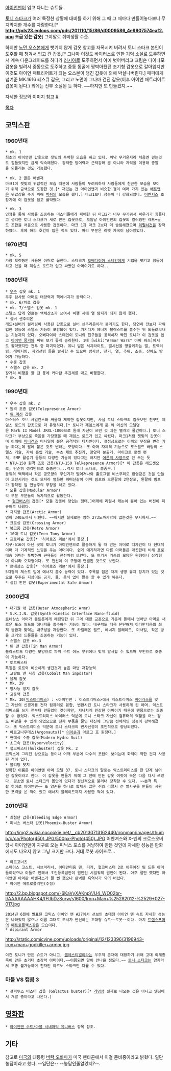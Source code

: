 [[아이언맨]]이 입고 다니는 슈트들.

[[토니 스타크]]가 여러 특정한 상황에 대비를 하기 위해 그 때 그 때마다 만들어놓다보니 무지막지한 개수를 자랑한다.[* '''http://pds23.egloos.com/pds/201110/15/86/d0009586_4e9907574eaf2.png 조금 있는 갑옷'''] 그야말로 취미생활 수준.

하지만 [[노먼 오스본]]에게 뺏기지 않게 갑옷 창고를 자폭시켜 버려서 토니 스타크 본인이 도주할 때 챙겨서 입고 간 갑옷,[* 그나마 이것도 바이러스로 인한 기억 소실로 도주하면서 계속 다운그레이드를 하다가 [[러시아]]로 도주하면서 아예 벗어버리고 크림슨 다이나모 갑옷을 빌려서 중동으로 도주하고 중동 동굴에 짱박아뒀던 초기형 갑옷으로 갈아입지만 이것도 아이언 패트리어트가 되는 오스본이 챙긴 갑옷에 의해 박살나버린다.] 페퍼에게 넘겨준 MK.1616 레스큐 갑옷, 그리고 노먼이 그나마 건진 갑옷(이후 아이언 패트리어트 갑옷이 된다.) 외에는 전부 소실된 듯 하다. ~~하지만 또 만들겠지.~~

자세한 정보와 이미지 참고 [http://blog.naver.com/sec1021/30163098217 #]

[[목차]]

== 코믹스판 ==
=== 1960년대 ===
 * mk. 1
 최초의 아이언맨 갑옷으로 잿빛의 투박한 모습을 하고 있다. 워낙 무거운지라 처음엔 걷는것도 힘들었지만 금새 익숙해졌다. 강력한 방어력과 근력강화 뿐 아니라 자력을 이용해 총알을 되돌리는 것도 가능했다.

 * mk. 2 골든 어벤져
 마크1이 잿빛의 위압적인 모습 때문에 사람들이 두려워하자 사람들에게 친근한 모습을 보이기 위해 금색으로 도장한 것.[* 재밌는 건 아이언맨과 비슷한 점이 여러 가지 있는 [[배트맨]]은 위압감을 주기 위해 [[박쥐]]의 모습을 했다.] 마크1보다 성능이 더 강화되었다. [[어벤저스]] 초창기에 이 갑옷을 입고 활약했다.

 * mk. 3
 인형을 통해 사람을 조종하는 미스터돌에게 패배한 뒤 마크2가 너무 무거워서 싸우기가 힘들다고 생각한 토니 스타크가 새로 만든 갑옷으로, 오늘날 아이언맨의 갑옷의 컬러링인 레드+골드 조합을 처음으로 사용한 갑옷이다. 마크 1과 마크 2보다 더 슬림해졌으며 [[리펄서건]]을 장착하였다. 후에 해피 호건이 입은 적도 있다. 머리 부분은 리벳 자국이 남아있었다.

=== 1970년대 ===
 * mk. 5
 가장 오랫동안 사용된 아머로 꼽힌다. 스타크가 [[오베다이아 스테인]]에게 기업을 뺏기고 힘들어하고 있을 때 제임스 로드가 입고 싸웠던 아머이기도 하다..

=== 1980년대 ===
 * [[우주]] 갑옷 mk. 1
 우주 탐사용 아머로 태양력과 핵에너지가 동력이다.
 * mk. 6/치료 갑옷
 * mk. 7/스텔스 갑옷 mk. 1
 스텔스 답게 연료는 액체산소가 쓰여서 비행 시에 열 탐지가 되지 않게 했다.
 * 실버 센추리온
 레드+실버의 컬러링이 사용된 갑옷으로 실버 센추리온이라 불리기도 한다. 당연히 전보다 파워업한 성능에 스텔스 기능이 포함되어 있다. 거기다가 에너지 블래스트를 흡수한 뒤 되돌려보내는 기능까지 있다. 오베다이아 스테인이 토니의 친구들을 공격하자 빡친 토니가 이 갑옷을 입고 [[아이언 몽거]]와 싸워 보기 좋게 승리한다. 1대 [wiki:"Armor Wars" 아머 워즈]에서도 활약했지만 전투 중 파괴되었다. 유니 빔은 서치라이트, 열시선을 방불케하는 열, 트렉터빔, 레이저빔, 자외선빔 등을 발사할 수 있으며 방사선, 전기, 열, 추위. 소총, 산에도 방어가 가능하다.
 * 수중 갑옷
 * 스텔스 갑옷 mk. 2
 장거리 비행을 할 땐 등에 커다란 추진체를 매고 비행한다.
 * mk. 8

=== 1990년대 ===
 * 우주 갑옷 mk. 2
 * 원격 조종 갑옷(Telepresence Armor)
 * [[워 머신]] 갑옷
 마스터스 오브 사일런스와 싸울때 제작한 갑옷이지만, 사실 토니 스타크의 갑옷보단 친구인 제임스 로드의 갑옷으로 더 유명하다.[* 토니가 제임스에게 준 워 머신의 모델명은 Mark II Model JRXL-1000으로 원래 자신이 쓰던 것 과는 별개의 물건이다.] 토니 스타크가 부상으로 죽음을 가장했을 때 제임스 로드가 입고 싸웠다. 마크1처럼 잿빛의 갑옷이며 어깨에 [[미니건]]과 미사일이 붙은 공격적인 디자인이다. 설정상으로는 어깨의 무장을 변경 가능 하다는데 팔에 붙은 것도 변하는 모양이다. 또 아머 자체의 기능으로 포스필드 바탕의 스텔스 기술, 자체 흡입 기술, 부츠 제트 추진기, 광양자 분출기, 마이크로 로켓 런쳐, EMP 활성기 등등의 다양한 기능이 있다고는 하지만 [[어른의 사정]]으로 안 쓰는 듯
 * NTU-150 원격 조종 갑옷(NTU-150 Telkepresence Armor)[* 이 갑옷은 헤드셋으로, 단순히 생각만으로 조종한다...역시 토니 스타크, 흠좀무.]
 등뒤의 백팩에서 작은 공모양의 무인기가 떨어져나와 홀로그램 비스무리로 환영같은 것을 만들어 교란시키는 것도 모자라 영화판 워머신같이 어깨 빔포와 오른팔에 2연장포, 왼팔에 빔포가 장착된 빔 만능주의 무장을 하고 있다.
 * 모듈 갑옷(Modular Armor)
 각 부분 부분들이 독자적으로 활동한다.
  * [[헐크버스터]] 갑옷[* 모듈 갑옷에 덧입는 형태.]어깨에 리펄서 캐논이 붙어 있는 버전이 피규어로 나왔다.
 * 극지방 갑옷(Arctic Armor)
 영하 340도까지 버틴다. ~~하지만 실제로는 영하 273도까지밖에 없는것은 무시하자.~~
 * 크로싱 갑옷(Crossing Armor)
 * 복고풍 갑옷(Retro Armor)
 * 10대 토니 갑옷(Teen Tony Armor)
 * 프로메슘 갑옷[* '히어로즈 리본'에서 등장.]
 지구-616이 아닌 곳의 토니가 아이언맨으로 활동하게 될 때 만든 아머로 디자인이 더 현대적이며 더 기계적인 느낌을 주는 아머이다. 쉽게 얘기하자면 다른 아머들은 매끈한데 비해 프로메슘 아머는 투박하며 근육들이 전선처럼 보인다. 또 여기서 가슴의 모양은 원형이나 삼각형이 아니라 오각형이다. 또 전선이 이 구멍에 연결된 것으로 보인다.
 * 르네상스 갑옷[* '히어로즈 리본'에서 등장.]
 5각형의 체스트 빔에 에너지 흡수 능력이 있다. 주목할 점은 자체 생명 유지 장치가 있는 것으로 우주든 지상이든 공기, 물, 음식 없이 활동 할 수 있게 해준다.
 * 실험 안전 갑옷(Experimental Safe Armor)

=== 2000년대 ===
 * 대기권 밖 갑옷(Outer Atmospheric Armr)
 * S.K.I.N. 갑옷(Synth-Kinetic Interface Nano-fluid)
 르네상스 아머가 울트론에게 해킹당한 뒤 그에 대한 교훈으로 기존에 틀에서 벗어난 아머로 새로운 포스 필드와 에너지를 흡수하는 기능이 있다. 내구력도 더욱 단단해져 아다만티움의 최저 등급과 맞먹는 내구성을 자랑한다. 또 카멜레온 필드, 에너지 블레이드, 미사일, 작은 방울 크기의 드론들을 조종하는 기능이 있다.
 * 스텔스 갑옷 mk.3
 * 틴 맨 갑옷(Tin Man Armor)
 블라스트도 다양한 모양으로 파워 수트 어느 부위에나 맞게 발사할 수 있으며 무인으로 조종이 가능하다.
 * 토르버스터
 특징은 토르와 비슷하게 생긴것과 높은 마법 저항능력
 * 코발트 맨 사칭 갑옷(Cobalt Man impostor)
 * 융제 갑옷
 * Mk. 29
 * 방사능 방지 갑옷
 * 고중력 갑옷
 * Mk. 30([[익스트리미스]]) : <아이언맨 : 이스트리머스>에서 익스트리미스 [[바이러스]]를 맞고 자신의 신경계를 전자 컴퓨터로 융합, 변환시킨 토니 스타크가 사용하게 된 아머. 익스트리머스를 쓰기 전부터 만들었던 것이지만, 지나치게 민감한 아머이기 때문에 맨몸으로는 조종할 수 없었다. 익스트리미스 바이러스 덕분에 토니 스타크 자신이 컴퓨터의 역할을 어느 정도 떠맡을 수 있게 되었으므로 전자 부품을 줄인 대신에 그만큼 전체적인 성능이 강력해졌다. 또 익스트리미스 덕분에 토니 스타크의 반사신경이 초인적으로 향상되었다.
 * 아르고나우테스(Argonauts)[* [[이아손]]과 아르고 호 원정대.]
 * 현대식 수중 갑옷(Modern Hydro Suit)
 * 초고속 갑옷(Hypervelocity)
 * 헐크버스터(hulkbuster) 갑옷 Mk. 2
 코믹스에 그려진 상으로는 등이나 어깨 부분에 다수의 포탑이 보이는데 화력이 약한 건지 사용된 적이 없다.
 * 블리딩 엣지
 정확한 이름은 아이언맨 아머 모델 37. 토니 스타크의 말로는 익스트리미스를 한 단계 넘어선 갑옷이라고 한다. 이 갑옷을 만들기 위해 그 전에 만든 갑옷 여럿이 녹은 다음 다시 쓰였다. 평소엔 토니 스타크의 몸안에 있다가 정신적으로 불러내 장착할 수 있다. ~~본격 특촬 히어로 아이언맨~~ 또 양손을 하나로 합쳐서 많은 수의 리펄서 건 발사구를 만들어 시원한 포격을 쏜 적이 있고 에너지 블레이드까지 사용한 적이 있다.

=== 2010년대 ===
 * 최첨단 갑옷(Bleeding Edge Armor)
 * 피닉스 버스터 갑옷(Phoenix-Buster Armor)
http://img2.wikia.nocookie.net/__cb20130713162440/ironman/images/thumb/c/ca/Photo(450).JPG/500px-Photo(450).JPG
어벤져스와 X-멘의 크로스오버 당시 아이언맨이 지구로 오는 피닉스 포스를 겨냥하여 만든 것인데 자세한 성능은 만화에서도 나오지 않고 그냥 크기만 크다. 거대 로봇 사이즈로...
 * 아르고너츠
 스페이스 고스트, 서브마리너, 아다만티움 맨, 디거, 헐크버스터 2로 이루어진 팀 드론 아머들이었으나 이들로 인해서 초인등록법안이 원인인 시빌워의 원인이 된다. 아주 잘만 했다면 아이언맨 아머판 어벤져스가 될 뻔 했으나 완벽한 흑역사가 되어 버렸다.
 * 아이언 메트로폴리언(추정)
http://2.bp.blogspot.com/-6KaVyXAKnpY/U4_WO02br-I/AAAAAAAAHK4/fFtlbDzSurw/s1600/Iron+Man+%25282012-%2529+027-017.jpg
 2014년 6월에 발표된 코믹스 아이언 맨 #27에서 선보인 초대형 아이언 맨 슈트 자세한 성능은 나와있지 않으나 이름 그대로 도시가 변신하는 초대형 슈트~~로봇~~이다. 마치 [[트랜스포머]]의 [[메트로플렉스]]같은 모습이다.
 * Aspirant Armor
http://static.comicvine.com/uploads/original/12/123396/3196943-iron+man+godkiller+armor.jpg
 이건 토니가 만든 슈트가 아니고, [[셀레스티얼]]이라는 우주적 존재에 대항하기 위해 고대 외계종족이 만든 초거대 초강력 아머이다.~~이쯤되면 말이 안나올 정도다.~~ [[토니 스타크]]는 양자라서 조종 불가능하며 친자인 아르노 스타크만 다룰 수 있다.
=== 마블 VS 캡콤 3 ===
 * 갤럭투스 버스터 갑옷 (Galactus buster)[* [[게임]]상 실제로 나오는 것은 아니고 엔딩에서 개발 중이라고 나온다.]

== [[아이언맨 수트/마블 시네마틱 유니버스|영화판]] ==
 * [[아이언맨 수트/마블 시네마틱 유니버스]] 항목 참조.

== 기타 ==
{{{#!html
<object width="560" height="315"><param name="movie" value="//www.youtube.com/v/42fHpKSZNbk?version=3&amp;hl=ko_KR"></param><param name="allowFullScreen" value="true"></param><param name="allowscriptaccess" value="always"></param><embed src="//www.youtube.com/v/42fHpKSZNbk?version=3&amp;hl=ko_KR" type="application/x-shockwave-flash" width="560" height="315" allowscriptaccess="always" allowfullscreen="true"></embed></object>
}}}
참고로 [[미국]]의 대통령 [[버락 오바마]]가 미국 펜타곤에서 이걸 준비중이라고 밝혔다. 일단 농담이라고 했다. --일단은-- --농담인줄알았지?--.
